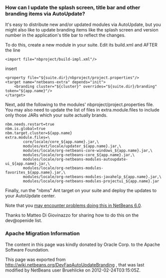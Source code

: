<!--

    Licensed to the Apache Software Foundation (ASF) under one
    or more contributor license agreements.  See the NOTICE file
    distributed with this work for additional information
    regarding copyright ownership.  The ASF licenses this file
    to you under the Apache License, Version 2.0 (the
    "License"); you may not use this file except in compliance
    with the License.  You may obtain a copy of the License at

      http://www.apache.org/licenses/LICENSE-2.0

    Unless required by applicable law or agreed to in writing,
    software distributed under the License is distributed on an
    "AS IS" BASIS, WITHOUT WARRANTIES OR CONDITIONS OF ANY
    KIND, either express or implied.  See the License for the
    specific language governing permissions and limitations
    under the License.

-->

===How can I update the splash screen, title bar and other branding items via AutoUpdate?===

It's easy to distribute new and/or updated modules via AutoUpdate, but you might also like to update branding items like the splash screen and version number in the application's title bar to reflect the changes.

To do this, create a new module in your suite.  Edit its build.xml and AFTER the line
<pre>
<import file="nbproject/build-impl.xml"/>
</pre>

insert

<pre>
<property file="${suite.dir}/nbproject/project.properties"/>
<target name="netbeans-extra" depends="init">
    <branding cluster="${cluster}" overrides="${suite.dir}/branding" token="${app.name}"/>
</target>
</pre>

Next, add the following to the modules' nbproject/project.properties file. You may also need to update the list of files in extra.module.files to include only those JARs which your suite actually brands.

<pre>
nbm.needs.restart=true
nbm.is.global=true
nbm.target.cluster=${app.name}
extra.module.files=\
        core/locale/core_${app.name}.jar,\
        modules/ext/locale/updater_${app.name}.jar,\
        modules/locale/org-netbeans-core-windows_${app.name}.jar,\
        modules/locale/org-netbeans-core_${app.name}.jar,\
        modules/locale/org-netbeans-modules-autoupdate-ui_${app.name}.jar,\
        modules/locale/org-netbeans-modules-favorites_${app.name}.jar,\
        modules/locale/org-netbeans-modules-javahelp_${app.name}.jar,\
        modules/locale/org-netbeans-modules-projectui_${app.name}.jar
</pre>

Finally, run the "nbms" Ant target on your suite and deploy the updates to your AutoUpdate center.

Note that you [http://www.netbeans.org/issues/show_bug.cgi?id=122815 may encounter problems doing this in NetBeans 6.0].

Thanks to Matteo Di Giovinazzo for sharing how to do this on the dev@openide list.

===Apache Migration Information===

The content in this page was kindly donated by Oracle Corp. to the
Apache Software Foundation.

This page was exported from http://wiki.netbeans.org/DevFaqAutoUpdateBranding , 
that was last modified by NetBeans user Bruehlicke 
on 2012-02-24T03:15:05Z.

